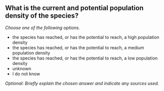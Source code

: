 

## What is the current and potential population density of the species?

*Choose one of the following options.*

- the species has reached, or has the potential to reach, a high population density
- the species has reached, or has the potential to reach, a medium population density
- the species has reached, or has the potential to reach, a low population density
- unknown
- I do not know

*Optional: Briefly explain the chosen answer and indicate any sources used.*

&nbsp;


